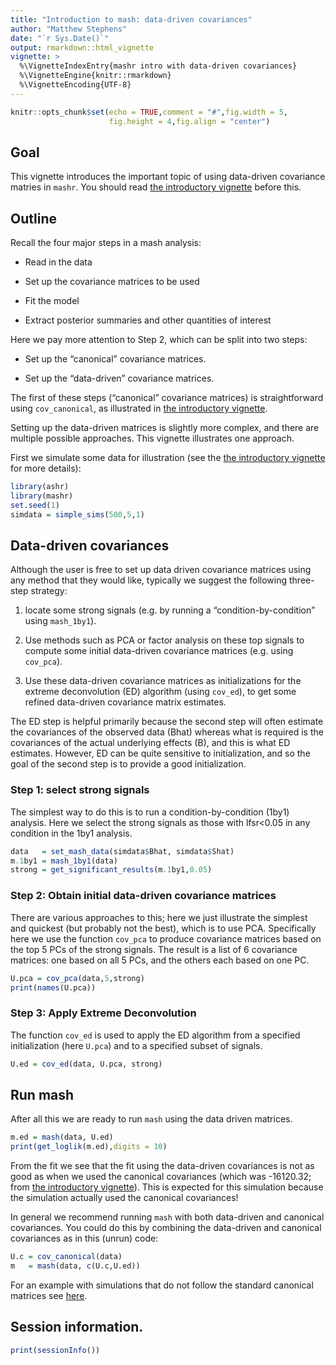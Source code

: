 ```yaml
---
title: "Introduction to mash: data-driven covariances"
author: "Matthew Stephens"
date: "`r Sys.Date()`"
output: rmarkdown::html_vignette
vignette: >
  %\VignetteIndexEntry{mashr intro with data-driven covariances}
  %\VignetteEngine{knitr::rmarkdown}
  %\VignetteEncoding{UTF-8}
---
```


```r
knitr::opts_chunk$set(echo = TRUE,comment = "#",fig.width = 5,
                      fig.height = 4,fig.align = "center")
```

## Goal

This vignette introduces the important topic of using data-driven
covariance matries in `mashr`. You should read [the introductory
vignette](intro_mash.html) before this.

## Outline

Recall the four major steps in a mash analysis:

- Read in the data

- Set up the covariance matrices to be used

- Fit the model

- Extract posterior summaries and other quantities of interest

Here we pay more attention to Step 2, which can be split into
two steps:

- Set up the "canonical" covariance matrices.

- Set up the "data-driven" covariance matrices.

The first of these steps ("canonical" covariance matrices) is
straightforward using `cov_canonical`, as illustrated in
[the introductory vignette](intro_mash.html).

Setting up the data-driven matrices is slightly more complex, and
there are multiple possible approaches. This vignette illustrates one
approach.

First we simulate some data for illustration (see the
[the introductory vignette](intro_mash.html) for more details):

```r
library(ashr)
library(mashr)
set.seed(1)
simdata = simple_sims(500,5,1)
```

## Data-driven covariances

Although the user is free to set up data driven covariance matrices
using any method that they would like, typically we suggest the
following three-step strategy:

1. locate some strong signals (e.g. by running a
"condition-by-condition" using `mash_1by1`).

2. Use methods such as PCA or factor analysis on these top signals to
compute some initial data-driven covariance matrices (e.g. using
`cov_pca`).

3. Use these data-driven covariance matrices as initializations for
the extreme deconvolution (ED) algorithm (using `cov_ed`), to get some
refined data-driven covariance matrix estimates.

The ED step is helpful primarily because the second step will often
estimate the covariances of the observed data (Bhat) whereas what is
required is the covariances of the actual underlying effects (B), and
this is what ED estimates. However, ED can be quite sensitive to
initialization, and so the goal of the second step is to provide a
good initialization.

### Step 1: select strong signals

The simplest way to do this is to run a condition-by-condition (1by1)
analysis. Here we select the strong signals as those with lfsr<0.05 in
any condition in the 1by1 analysis.

```r
data   = set_mash_data(simdata$Bhat, simdata$Shat)
m.1by1 = mash_1by1(data)
strong = get_significant_results(m.1by1,0.05)
```

### Step 2: Obtain initial data-driven covariance matrices

There are various approaches to this; here we just illustrate the
simplest and quickest (but probably not the best), which is to use
PCA. Specifically here we use the function `cov_pca` to produce
covariance matrices based on the top 5 PCs of the strong signals. The
result is a list of 6 covariance matrices: one based on all 5 PCs, and
the others each based on one PC.

```r
U.pca = cov_pca(data,5,strong)
print(names(U.pca))
```

### Step 3: Apply Extreme Deconvolution

The function `cov_ed` is used to apply the ED algorithm from a
specified initialization (here `U.pca`) and to a specified subset of
signals.

```r
U.ed = cov_ed(data, U.pca, strong)
```

## Run mash

After all this we are ready to run `mash` using the data driven
matrices.

```r
m.ed = mash(data, U.ed)
print(get_loglik(m.ed),digits = 10)
```

From the fit we see that the fit using the data-driven covariances is
not as good as when we used the canonical covariances (which was
-16120.32; from [the introductory vignette](intro_mash.html)). This is
expected for this simulation because the simulation actually used the
canonical covariances!

In general we recommend running `mash` with both data-driven and
canonical covariances. You could do this by combining the data-driven
and canonical covariances as in this (unrun) code:

```r
U.c = cov_canonical(data)  
m   = mash(data, c(U.c,U.ed))
```

For an example with simulations that do not follow the standard
canonical matrices see [here](simulate_noncanon.html).

## Session information.

```r
print(sessionInfo())
```
